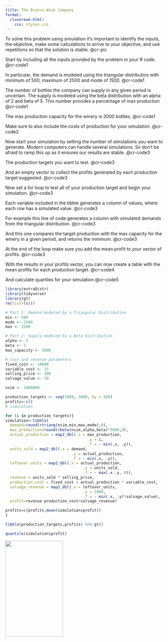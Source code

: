 ```yaml
---
title: The Bronco Wine Company
format: 
  closeread-html:
    css: styles.css
---
```


:::{.cr-section}

To solve this problem using simulation it's important to identify the inputs, the objective, make some calculations to arrive to your objective, and use repetitions so that the solution is stable.  @cr-pic

Start by including all the inputs provided by the problem in your R code. @cr-code1

In particular, the demand is modeled using the triangular distribution with minimum of 500, maximum of 2500 and mode of 1500. [@cr-code1]{hlz="5-8"}

The number of bottles the company can supply in any given period is uncertain. The supply is modeled using the beta distribution with an alpha of 2 and beta of 5. This number provides a percentage of max production [@cr-code1]{hlz="11-12"}

The max production capacity for the winery is 3000 bottles. [@cr-code1]{hlz="13"}

Make sure to also include the costs of production for your simulation. [@cr-code2]{hlz="2-5"}

Now start your simulation by setting the number of simulations you want to generate. Modern computers can handle several simulations. So don't be afraid to ramp this up as it ensures our results are stable. [@cr-code3]{hlz="1"}

The production targets you want to test. [@cr-code3]{hlz="3"}

And an empty vector to collect the profits generated by each production target suggested. [@cr-code3]{hlz="4"}

Now set a for loop to test all of your production target and begin your simulation. [@cr-code3]{hlz="7"}

Each variable included in the tibble generates a column of values, where each row has a simulated value. @cr-code3

For example this line of code generates a column with simulated demands from the triangular distribution. [@cr-code3]{hlz="9"}

And this one compares the target production with the max capacity for the winery in a given period, and returns the minimum. [@cr-code3]{hlz="11-13"}

At the end of the loop make sure you add the mean profit to your vector of profits. [@cr-code3]{hlz="27"}

With the results in your profits vector, you can now create a table with the mean profits for each production target. @cr-code4

And calculate quartiles for your simulation @cr-code5

:::{#cr-code1}
```r
library(extraDistr)
library(tidyverse)
library(gt)
rm(list=ls())

# Part 1: Demand modeled by a Triangular Distribution
min <- 500
mode <- 1500
max <- 2500

# Part 2: Supply modeled by a Beta Distribution
alpha <- 2
beta <- 5
max_capacity <- 3000
```
:::

:::{#cr-code2}
```r
# Cost and revenue parameters
fixed_cost <- 10000
variable_cost <- 15
selling_price <- 100
salvage_value <- 30
```
:::

:::{#cr-code3}
```r
nsim <- 1000000

production_targets <- seq(1000, 3000, by = 500)
profits<-c()
# simulation

for (i in production_targets){
simulation<-tibble(
  demand=round(rtriang(nsim,min,max,mode),0),
  max_production=round(rbeta(nsim,alpha,beta)*3000,0),
  actual_production = map2_dbl(.x = max_production,
                                    .y = i, 
                                    .f = ~ min(.x, .y)),
  units_sold = map2_dbl(.x = demand, 
                             .y = actual_production, 
                             .f = ~ min(.x, .y)),
  leftover_units = map2_dbl(.x = actual_production, 
                                  .y = units_sold, 
                                  .f = ~ max(.x-.y, 0)),
  revenue = units_sold * selling_price,
  production_cost = fixed_cost + actual_production * variable_cost,
  salvage_revenue = map2_dbl(.x = leftover_units, 
                                  .y = 1000, 
                                  .f = ~ min(.x, .y)*salvage_value),
  profit=revenue-production_cost+salvage_revenue)

profits=c(profits,mean(simulation$profit))
}

```
:::

:::{#cr-code4}
```r
tibble(production_targets,profits) %>% gt()
```
:::

:::{#cr-code5}
```r
quantile(simulation$profit)
```
:::

::: {#cr-pic}
![](Bronco.png){width=60% height=300px fig-align="center"}

:::

:::









